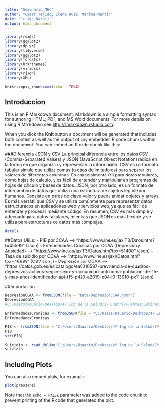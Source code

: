 ```yaml
---
title: "Seminario_MEC"
author: "César Tejido, Elena Ruiz, Marina Martin"
date: "`r Sys.Date()`"
output: html_document
---
```


```r
library(readr)
library(ggplot2)
library(dplyr)
library(tidyverse)
library(ggplot2)
library(forcats)
library(hrbrthemes)
library(viridis)
library(rjson)
library(XML)
```


```r
knitr::opts_chunk$set(echo = TRUE)
```

## Introduccion

This is an R Markdown document. Markdown is a simple formatting syntax for authoring HTML, PDF, and MS Word documents. For more details on using R Markdown see <http://rmarkdown.rstudio.com>.

When you click the **Knit** button a document will be generated that includes both content as well as the output of any embedded R code chunks within the document. You can embed an R code chunk like this:


###Diferencia JSON y CSV
La principal diferencia entre los datos CSV (Comma-Separated Values) y JSON (JavaScript Object Notation) radica en la forma en que organizan y representan la información.
CSV es un formato tabular simple que utiliza comas (u otros delimitadores) para separar los valores de diferentes columnas. Es especialmente útil para datos tabulares, como hojas de cálculo, y es fácil de entender y manipular en programas de hojas de cálculo y bases de datos.
JSON, por otro lado, es un formato de intercambio de datos que utiliza una estructura de objetos legible por humanos. Consiste en pares de clave-valor y puede anidar objetos y arrays. Es más versátil que CSV y se utiliza comúnmente para representar datos estructurados en aplicaciones web y servicios web, ya que es fácil de entender y procesar mediante código.
En resumen, CSV es más simple y adecuado para datos tabulares, mientras que JSON es más flexible y se utiliza para estructuras de datos más complejas.


 
 
```r
date()
```

##Datos
URLs:
- PIB por CCAA --> "https://www.ine.es/jaxiT3/Datos.htm?t=45599" (Json)
- Enfermedades Cronicas por CCAA (Depresión y Ansiedad) --> "https://www.ine.es/jaxiT3/Datos.htm?tpx=51400" (Json)
- Tasa de suicidio por CCAA --> "https://www.ine.es/jaxi/Datos.htm?tpx=46688" (CSV con ;)
- Depresión por CCAA --> "https://datos.gob.es/es/catalogo/ea0010587-prevalencia-de-cuadros-depresivos-activos-segun-sexo-y-comunidad-autonoma-poblacion-de-15-y-mas-anos-identificador-api-t15-p420-a2019-p04-l0-13010-px1" (Json)


##Importación


```r
DepresionCCAA <- fromJSON(file = "Data/DepresionCCAA.json")
DepresionCCAA
#C:/Users/Usuario/Desktop/4º Ing de la Salud/1º Cuatri/Fuentes/Seminario_MEC/Data/DepresionCCAA.json
```


```r
EnfermedadesCronicas <- fromJSON(file = "C:/Users/Usuario/Desktop/4º Ing de la Salud/1º Cuatri/Fuentes/Seminario_MEC/Data/EnfermedadesCronicas.json")
EnfermedadesCronicas
```



```r
PIB <- fromJSON(file = "C:/Users/Usuario/Desktop/4º Ing de la Salud/1º Cuatri/Fuentes/Seminario_MEC/Data/PIB.json")
PIB
str(PIB)
```



```r
Suicidio <- read_delim("C:/Users/Usuario/Desktop/4º Ing de la Salud/1º Cuatri/Fuentes/Seminario_MEC/Data/Suicidio.csv", delim = ";", show_col_types = FALSE)
Suicidio

```
























## Including Plots

You can also embed plots, for example:

```r
plot(pressure)
```

Note that the `echo = FALSE` parameter was added to the code chunk to prevent printing of the R code that generated the plot.
